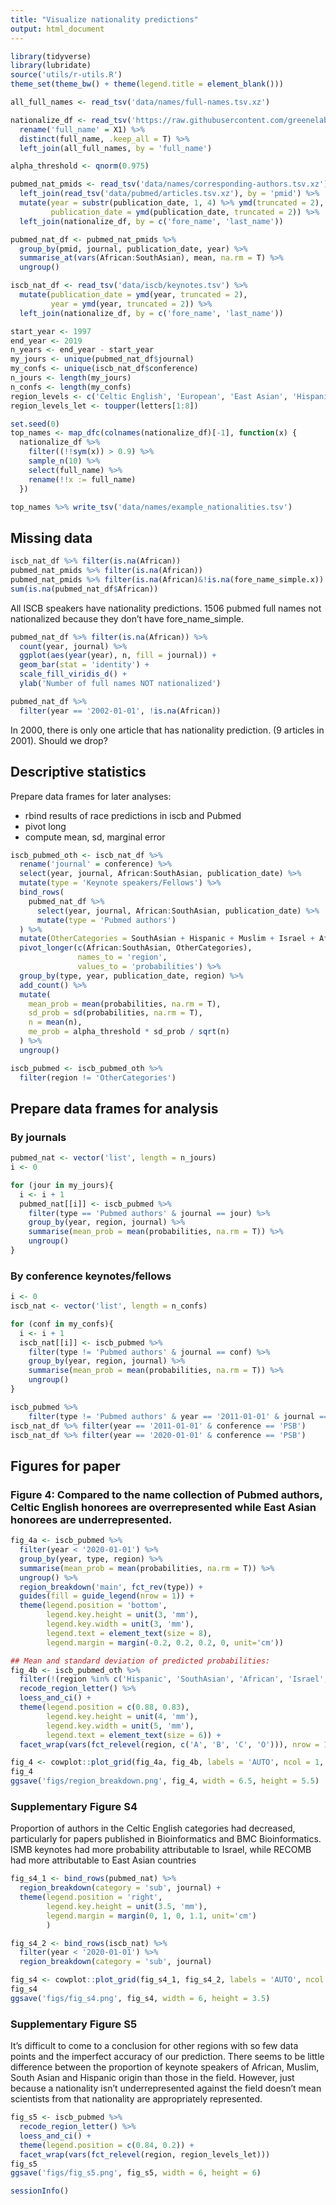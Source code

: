 ```yaml
---
title: "Visualize nationality predictions"
output: html_document
---
```


```r
library(tidyverse)
library(lubridate)
source('utils/r-utils.R')
theme_set(theme_bw() + theme(legend.title = element_blank()))
```

```r
all_full_names <- read_tsv('data/names/full-names.tsv.xz')

nationalize_df <- read_tsv('https://raw.githubusercontent.com/greenelab/wiki-nationality-estimate/a92a37284ef5a097c3f499fef782fd20f40e050c/data/LSTM_results_authors.tsv') %>% 
  rename('full_name' = X1) %>% 
  distinct(full_name, .keep_all = T) %>% 
  left_join(all_full_names, by = 'full_name')

alpha_threshold <- qnorm(0.975)

pubmed_nat_pmids <- read_tsv('data/names/corresponding-authors.tsv.xz') %>%
  left_join(read_tsv('data/pubmed/articles.tsv.xz'), by = 'pmid') %>%
  mutate(year = substr(publication_date, 1, 4) %>% ymd(truncated = 2),
         publication_date = ymd(publication_date, truncated = 2)) %>%
  left_join(nationalize_df, by = c('fore_name', 'last_name'))

pubmed_nat_df <- pubmed_nat_pmids %>% 
  group_by(pmid, journal, publication_date, year) %>% 
  summarise_at(vars(African:SouthAsian), mean, na.rm = T) %>% 
  ungroup()

iscb_nat_df <- read_tsv('data/iscb/keynotes.tsv') %>%
  mutate(publication_date = ymd(year, truncated = 2),
         year = ymd(year, truncated = 2)) %>% 
  left_join(nationalize_df, by = c('fore_name', 'last_name')) 

start_year <- 1997
end_year <- 2019
n_years <- end_year - start_year
my_jours <- unique(pubmed_nat_df$journal)
my_confs <- unique(iscb_nat_df$conference)
n_jours <- length(my_jours)
n_confs <- length(my_confs)
region_levels <- c('Celtic English', 'European', 'East Asian', 'Hispanic', 'South Asian', 'Muslim', 'Israeli', 'African')
region_levels_let <- toupper(letters[1:8])
```

```r
set.seed(0)
top_names <- map_dfc(colnames(nationalize_df)[-1], function(x) {
  nationalize_df %>% 
    filter((!!sym(x)) > 0.9) %>% 
    sample_n(10) %>% 
    select(full_name) %>% 
    rename(!!x := full_name)
  }) 

top_names %>% write_tsv('data/names/example_nationalities.tsv')
```


## Missing data

```r
iscb_nat_df %>% filter(is.na(African)) 
pubmed_nat_pmids %>% filter(is.na(African))
pubmed_nat_pmids %>% filter(is.na(African)&!is.na(fore_name_simple.x))
sum(is.na(pubmed_nat_df$African))
```

All ISCB speakers have nationality predictions.
1506 pubmed full names not nationalized because they don't have fore_name_simple.
<!-- These mostly include initials only, hyphenated names and perhaps names with accent marks. -->

```r
pubmed_nat_df %>% filter(is.na(African)) %>% 
  count(year, journal) %>% 
  ggplot(aes(year(year), n, fill = journal)) +
  geom_bar(stat = 'identity') +
  scale_fill_viridis_d() +
  ylab('Number of full names NOT nationalized')
```


```r
pubmed_nat_df %>% 
  filter(year == '2002-01-01', !is.na(African))
```

In 2000, there is only one article that has nationality prediction.
(9 articles in 2001).
Should we drop?

## Descriptive statistics
Prepare data frames for later analyses:

- rbind results of race predictions in iscb and Pubmed
- pivot long
- compute mean, sd, marginal error

```r
iscb_pubmed_oth <- iscb_nat_df %>%
  rename('journal' = conference) %>% 
  select(year, journal, African:SouthAsian, publication_date) %>%
  mutate(type = 'Keynote speakers/Fellows') %>%
  bind_rows(
    pubmed_nat_df %>%
      select(year, journal, African:SouthAsian, publication_date) %>%
      mutate(type = 'Pubmed authors')
  ) %>%
  mutate(OtherCategories = SouthAsian + Hispanic + Muslim + Israel + African) %>% 
  pivot_longer(c(African:SouthAsian, OtherCategories), 
               names_to = 'region',
               values_to = 'probabilities') %>%
  group_by(type, year, publication_date, region) %>%
  add_count() %>%
  mutate(
    mean_prob = mean(probabilities, na.rm = T),
    sd_prob = sd(probabilities, na.rm = T),
    n = mean(n),
    me_prob = alpha_threshold * sd_prob / sqrt(n)
  ) %>%
  ungroup() 

iscb_pubmed <- iscb_pubmed_oth %>% 
  filter(region != 'OtherCategories')
```

## Prepare data frames for analysis
### By journals

```r
pubmed_nat <- vector('list', length = n_jours)
i <- 0

for (jour in my_jours){
  i <- i + 1
  pubmed_nat[[i]] <- iscb_pubmed %>%
    filter(type == 'Pubmed authors' & journal == jour) %>%
    group_by(year, region, journal) %>%
    summarise(mean_prob = mean(probabilities, na.rm = T)) %>%
    ungroup() 
}
```

### By conference keynotes/fellows
```r
i <- 0
iscb_nat <- vector('list', length = n_confs)

for (conf in my_confs){
  i <- i + 1
  iscb_nat[[i]] <- iscb_pubmed %>%
    filter(type != 'Pubmed authors' & journal == conf) %>%
    group_by(year, region, journal) %>%
    summarise(mean_prob = mean(probabilities, na.rm = T)) %>%
    ungroup()
}
```


```r
iscb_pubmed %>%
    filter(type != 'Pubmed authors' & year == '2011-01-01' & journal == 'PSB')
iscb_nat_df %>% filter(year == '2011-01-01' & conference == 'PSB')
iscb_nat_df %>% filter(year == '2020-01-01' & conference == 'PSB')
```

## Figures for paper

### Figure 4: Compared to the name collection of Pubmed authors, Celtic English honorees are overrepresented while East Asian honorees are underrepresented.

```r
fig_4a <- iscb_pubmed %>%
  filter(year < '2020-01-01') %>% 
  group_by(year, type, region) %>%
  summarise(mean_prob = mean(probabilities, na.rm = T)) %>%
  ungroup() %>%
  region_breakdown('main', fct_rev(type)) +
  guides(fill = guide_legend(nrow = 1)) +
  theme(legend.position = 'bottom',
        legend.key.height = unit(3, 'mm'),
        legend.key.width = unit(3, 'mm'),
        legend.text = element_text(size = 8),
        legend.margin = margin(-0.2, 0.2, 0.2, 0, unit='cm'))

## Mean and standard deviation of predicted probabilities:
fig_4b <- iscb_pubmed_oth %>% 
  filter(!(region %in% c('Hispanic', 'SouthAsian', 'African', 'Israel', 'Muslim'))) %>%
  recode_region_letter() %>% 
  loess_and_ci() +
  theme(legend.position = c(0.88, 0.83),
        legend.key.height = unit(4, 'mm'),
        legend.key.width = unit(5, 'mm'),
        legend.text = element_text(size = 6)) +
  facet_wrap(vars(fct_relevel(region, c('A', 'B', 'C', 'O'))), nrow = 1)

fig_4 <- cowplot::plot_grid(fig_4a, fig_4b, labels = 'AUTO', ncol = 1, rel_heights = c(1.3,1))
fig_4
ggsave('figs/region_breakdown.png', fig_4, width = 6.5, height = 5.5)

```

### Supplementary Figure S4 {#sup_fig_s4}

Proportion of authors in the Celtic English categories had decreased, particularly for papers published in Bioinformatics and BMC Bioinformatics.
ISMB keynotes had more probability attributable to Israel, while RECOMB had more attributable to East Asian countries

```r
fig_s4_1 <- bind_rows(pubmed_nat) %>%
  region_breakdown(category = 'sub', journal) +
  theme(legend.position = 'right',
        legend.key.height = unit(3.5, 'mm'),
        legend.margin = margin(0, 1, 0, 1.1, unit='cm')
        )

fig_s4_2 <- bind_rows(iscb_nat) %>%
  filter(year < '2020-01-01') %>% 
  region_breakdown(category = 'sub', journal)

fig_s4 <- cowplot::plot_grid(fig_s4_1, fig_s4_2, labels = 'AUTO', ncol = 1)
fig_s4
ggsave('figs/fig_s4.png', fig_s4, width = 6, height = 3.5)
```

### Supplementary Figure S5 {#sup_fig_s5}
It's difficult to come to a conclusion for other regions with so few data points and the imperfect accuracy of our prediction.
There seems to be little difference between the proportion of keynote speakers of African, Muslim, South Asian and Hispanic origin than those in the field.
However, just because a nationality isn't underrepresented against the field doesn't mean scientists from that nationality are appropriately represented.

```r
fig_s5 <- iscb_pubmed %>%
  recode_region_letter() %>% 
  loess_and_ci() +
  theme(legend.position = c(0.84, 0.2)) +
  facet_wrap(vars(fct_relevel(region, region_levels_let))) 
fig_s5
ggsave('figs/fig_s5.png', fig_s5, width = 6, height = 6)

```


```r
sessionInfo()
```

